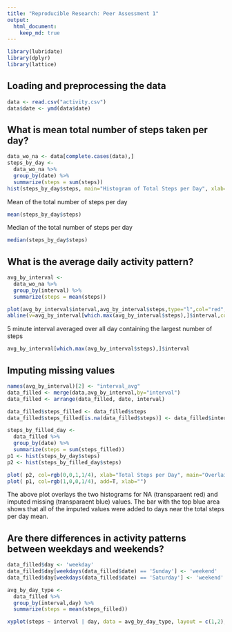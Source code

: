 ```yaml
---
title: "Reproducible Research: Peer Assessment 1"
output: 
  html_document:
    keep_md: true
---
```


```r
library(lubridate)
library(dplyr)
library(lattice)
```

## Loading and preprocessing the data
```r
data <- read.csv("activity.csv")
data$date <- ymd(data$date)
```

## What is mean total number of steps taken per day?
```r
data_wo_na <- data[complete.cases(data),]
steps_by_day <-
  data_wo_na %>%
  group_by(date) %>%
  summarize(steps = sum(steps))
hist(steps_by_day$steps, main="Histogram of Total Steps per Day", xlab="Total Steps per Day")
```

Mean of the total number of steps per day
```r
mean(steps_by_day$steps)
```

Median of the total number of steps per day
```r
median(steps_by_day$steps)
```

## What is the average daily activity pattern?
```r
avg_by_interval <-
  data_wo_na %>%
  group_by(interval) %>%
  summarize(steps = mean(steps))

plot(avg_by_interval$interval,avg_by_interval$steps,type="l",col="red", xlab="5 Minute Interval", ylab = "Avg. Steps", main = "Avg. Steps per 5 Minute Interval")
abline(v=avg_by_interval[which.max(avg_by_interval$steps),]$interval,col=3,lty=3)
```

5 minute interval averaged over all day containing the largest number of steps
```r
avg_by_interval[which.max(avg_by_interval$steps),]$interval
```

## Imputing missing values
```r
names(avg_by_interval)[2] <- "interval_avg"
data_filled <- merge(data,avg_by_interval,by="interval")
data_filled <- arrange(data_filled, date, interval)

data_filled$steps_filled <- data_filled$steps
data_filled$steps_filled[is.na(data_filled$steps)] <- data_filled$interval_avg[is.na(data_filled$steps)]

steps_by_filled_day <-
  data_filled %>%
  group_by(date) %>%
  summarize(steps = sum(steps_filled))
p1 <- hist(steps_by_day$steps)
p2 <- hist(steps_by_filled_day$steps)
```

```r
plot( p2, col=rgb(0,0,1,1/4), xlab="Total Steps per Day", main="Overlaid Histograms for NA and Imputed Steps")
plot( p1, col=rgb(1,0,0,1/4), add=T, xlab="")
```

The above plot overlays the two histograms for NA (transparaent red) and imputed missing (transparaent blue) values. The bar with the top blue area shows that all of the imputed values were added to days near the total steps per day mean.

## Are there differences in activity patterns between weekdays and weekends?
```r
data_filled$day <- 'weekday'
data_filled$day[weekdays(data_filled$date) == 'Sunday'] <- 'weekend'
data_filled$day[weekdays(data_filled$date) == 'Saturday'] <- 'weekend'

avg_by_day_type <-
  data_filled %>%
  group_by(interval,day) %>%
  summarize(steps = mean(steps_filled))

xyplot(steps ~ interval | day, data = avg_by_day_type, layout = c(1,2), type="l")
```
